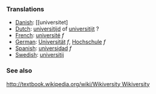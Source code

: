 ===Translations===
*[[Danish]]: [[universitet]
*[[Dutch]]: [[universitijd]] of [[universitijt]] ? 
*[[French]]: [[université]] ''f''
*[[German]]: [[Universität]] ''f'', [[Hochschule]] ''f''
*[[Spanish]]: [[universidad]] ''f''
*[[Swedish]]: [[universitij]]

===See also===

[[http://textbook.wikipedia.org/wiki/Wikiversity Wikiversity]]